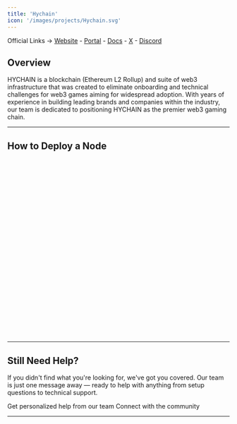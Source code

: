 ```yaml
---
title: 'Hychain'
icon: '/images/projects/Hychain.svg'
---
```


Official Links → [Website](https://www.hychain.com/) - [Portal](https://nodes.hychain.com/) - [Docs](https://docs.hychain.com/docs/getting-started) - [X](https://x.com/HYCHAIN_GAMES) - [Discord](https://discord.com/invite/hychain)

## Overview

HYCHAIN is a blockchain (Ethereum L2 Rollup) and suite of web3 infrastructure that was created to eliminate onboarding and technical challenges for web3 games aiming for widespread adoption. With years of experience in building leading brands and companies within the industry, our team is dedicated to positioning HYCHAIN as the premier web3 gaming chain.

---
## How to Deploy a Node
<Frame caption="">
  <iframe 
    width="100%" 
    height="400" 
    title="Hychain Guardian Node" 
    frameBorder="0" 
    allow="accelerometer; autoplay; clipboard-write; encrypted-media; gyroscope; picture-in-picture" 
    allowFullScreen>
  </iframe>
</Frame>



---

## Still Need Help?

If you didn't find what you're looking for, we've got you covered. Our team is just one message away — ready to help with anything from setup questions to technical support.

<CardGroup cols={2}>
  <Card title="Open Support Ticket" icon="rectangle-stack" href="https://discord.com/channels/1217243890352914552/1220638161407836241">
    Get personalized help from our team
  </Card>
  <Card title="Join Discord" icon="message-circle" href="https://discord.com/invite/JDkD4EaqcZ">
    Connect with the community
  </Card>
</CardGroup>

--- 